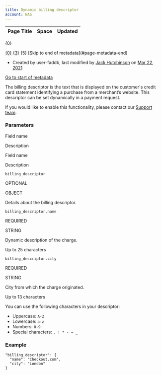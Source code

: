 ```yaml
---
title: Dynamic billing descriptor
account: NAS
---
```


<table class="aui"> <thead> <tr class="header"> <th class="search-result-title">Page Title</th> <th class="search-result-space">Space</th> <th class="search-result-date">Updated</th> </tr> </thead> </table> <p class="search-result-count">{0}</p> <tr class="search-result"> <td class="search-result-title"><a href="{1}" class="content-type-{2}"><span>{0}</span></a></td> <td class="search-result-space"><a class="space" href="/display/{4}/" title="{3}">{3}</a></td> <td class="search-result-date"><span class="date" title="{6}">{5}</span></td> </tr> [Skip to end of metadata](#page-metadata-end)

*   Created by user-faddb, last modified by [Jack Hutchinson](    /display/~jack.hutchinson
    ) on [Mar 22, 2021](/pages/diffpagesbyversion.action?pageId=8488006&selectedPageVersions=7&selectedPageVersions=8 "Show changes")

[Go to start of metadata](#page-metadata-start)

The billing descriptor is the text that is displayed on the customer's credit card statement identifying a purchase from a merchant’s website. This descriptor can be set dynamically in a payment request.

If you would like to enable this functionality, please contact our [Support team](mailto:support@checkout.com).

### Parameters

Field name

Description

Field name

Description

`billing_descriptor`

OPTIONAL

OBJECT

  

Details about the billing descriptor.

`billing_descriptor.name`

REQUIRED

STRING

  

Dynamic description of the charge.

Up to 25 characters

`billing_descriptor.city`

REQUIRED

STRING

  

City from which the charge originated.

Up to 13 characters

You can use the following characters in your descriptor:

*   Uppercase: `A-Z`
*   Lowercase: `a-z`
*   Numbers: `0-9`
*   Special characters: `. ! * - = _`

### Example

    "billing_descriptor": {
      "name": "Checkout.com",
      "city": "London"
    }
